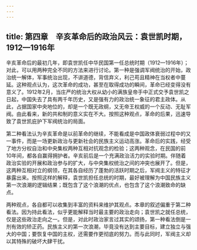 ```yaml
---
---
---
```

title: 第四章　辛亥革命后的政治风云：袁世凯时期，1912—1916年
---



辛亥革命后的最初几年，即袁世凯任中华民国第一任总统时期（1912—1916年）；对此，可以用两种完全不同的方法来进行讨论。第一种是强调军阀统治的开始，政治统一解体，军事统治出现，不讲道德，背信弃义，利己苟且精神在当权者中蔓延。这种观点认为，这次革命的成功，甚至在取得成功的瞬间，革命已经变得没有意义了。1912年2月，当庄严的统治大权从幼小的满族皇帝手中正式交予袁世凯之日起，中国失去了具有两千年历史，又是强有力的政治统一象征的君主政体。从此，占据国家中央地位的，却是一个既无政纲，又无帝王权威的一个反动、无耻军阀。由此看来，新的共和制的意义实在不大。按照这种观点，革命的后果，迅速导致了袁世凯庇护下军阀统治的局面。

第二种看法认为辛亥革命是以前革命的继续，不能看成是中国政体衰弱过程中的又一事件，而是一场更新政治与更新社会的民族主义运动高涨。革命后的实践，经受了地方分权自治和中央集权两种互相对抗观念的检验；这两种观念，在民国的前10年间，都各自赢得拥护者。辛亥前后是一个充满政治活力的实验时期。伴随着政治实验的开展和政治参与的扩大，与中央集权统治之间的冲突也展开了。但是，这两种互相对立的纲领，在其各自经历了蓬勃的活跃时期之后，军阀主义的特征才暴露出来。按照这样的解释，袁世凯担任总统的时期，最好被理解为中国民族主义第一次浪潮的逻辑结果；既包含了这个浪潮的优点，也包含了这个浪潮致命的缺点。

两种观点，各自都可以收集到丰富的资料来维护其观点。本章的叙述偏重于第二种看法。因为持此看法，似乎更能解释当时最主要的政治走向；袁世凯之就任总统，仅是这些政治走向之一。但是，对此时政治家言过其实的颂扬，第一种看法倒是一剂有效的矫正药。民族主义的第一次浪潮，毕竟没有达到主要目标，建立独立与强大的中国；要恢复中国的主权，还需要作更彻底的努力。而与此同时，军阀主义却以其特殊的破坏大肆干扰。